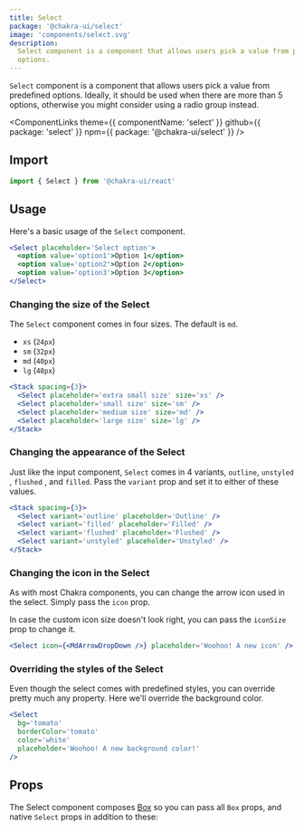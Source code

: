 ```yaml
---
title: Select
package: '@chakra-ui/select'
image: 'components/select.svg'
description:
  Select component is a component that allows users pick a value from predefined
  options.
---
```


`Select` component is a component that allows users pick a value from predefined
options. Ideally, it should be used when there are more than 5 options,
otherwise you might consider using a radio group instead.

<ComponentLinks
  theme={{ componentName: 'select' }}
  github={{ package: 'select' }}
  npm={{ package: '@chakra-ui/select' }}
/>

<carbon-ad></carbon-ad>

## Import

```js
import { Select } from '@chakra-ui/react'
```

## Usage

Here's a basic usage of the `Select` component.

```jsx
<Select placeholder='Select option'>
  <option value='option1'>Option 1</option>
  <option value='option2'>Option 2</option>
  <option value='option3'>Option 3</option>
</Select>
```

### Changing the size of the Select

The `Select` component comes in four sizes. The default is `md`.

- `xs` (`24px`)
- `sm` (`32px`)
- `md` (`40px`)
- `lg` (`48px`)

```jsx
<Stack spacing={3}>
  <Select placeholder='extra small size' size='xs' />
  <Select placeholder='small size' size='sm' />
  <Select placeholder='medium size' size='md' />
  <Select placeholder='large size' size='lg' />
</Stack>
```

### Changing the appearance of the Select

Just like the input component, `Select` comes in 4 variants, `outline`,
`unstyled` , `flushed` , and `filled`. Pass the `variant` prop and set it to
either of these values.

```jsx
<Stack spacing={3}>
  <Select variant='outline' placeholder='Outline' />
  <Select variant='filled' placeholder='Filled' />
  <Select variant='flushed' placeholder='Flushed' />
  <Select variant='unstyled' placeholder='Unstyled' />
</Stack>
```

### Changing the icon in the Select

As with most Chakra components, you can change the arrow icon used in the
select. Simply pass the `icon` prop.

In case the custom icon size doesn't look right, you can pass the `iconSize`
prop to change it.

```jsx
<Select icon={<MdArrowDropDown />} placeholder='Woohoo! A new icon' />
```

### Overriding the styles of the Select

Even though the select comes with predefined styles, you can override pretty
much any property. Here we'll override the background color.

```jsx
<Select
  bg='tomato'
  borderColor='tomato'
  color='white'
  placeholder='Woohoo! A new background color!'
/>
```

## Props

The Select component composes [Box](/docs/layout/box) so you can pass all `Box`
props, and native `Select` props in addition to these:

<PropsTable of='Select' />
